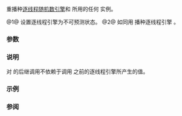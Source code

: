 {{cpp/experimental/title|reseed}}
{{cpp/experimental/lib_extensions_2/navbar}}

{{dcl begin}}
{{dcl header|experimental/random}}
{{dcl|since=libfund_ts_2|num=1|1=
void reseed();
}}
{{dcl|since=libfund_ts_2|num=2|1=
void reseed( std::default_random_engine::result_type value );
}}
{{dcl end}}

重播种[[cpp/experimental/lib extensions 2#逐线程引擎|逐线程随机数引擎]]和 {{ltt|cpp/experimental/randint}} 所用的任何 {{lc|std::uniform_int_distribution}} 实例。

@1@ 设置逐线程引擎为不可预测状态。
@2@ 如同用 {{c|g.seed(value)}} 播种逐线程引擎 {{tt|g}}。

===参数===
{{par begin}}
{{par | value |新种子的值}}
{{par end}}

===说明===
对 {{tt|randint}} 的后继调用不依赖于调用 {{tt|reseed}} 之前的逐线程引擎所产生的值。

===示例===
{{example
|code=
#include &lt;experimental/random&gt;
#include &lt;iostream&gt;

int main()
{
    std::experimental::reseed();

    std::cout &lt;&lt; "Random 2-digit decimal numbers: ";

    for (auto i = 0; i != 3; ++i)
        std::cout &lt;&lt; std::experimental::randint(10, 99) &lt;&lt; ' ';
    std::cout &lt;&lt; '\n';
}
|p=true
|output=
Random 2-digit decimal numbers: 41 60 56 
}}

===参阅===
{{dsc begin}}
{{dsc inc|cpp/experimental/dsc randint}}
{{dsc end}}

{{langlinks|en}}